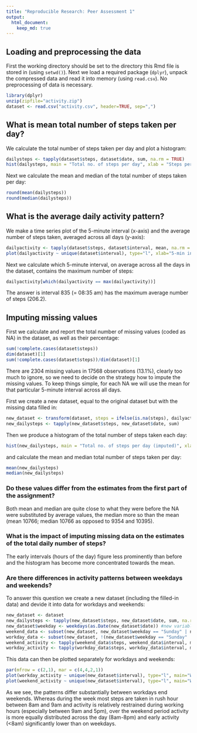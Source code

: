 ```yaml
---
title: "Reproducible Research: Peer Assessment 1"
output: 
  html_document:
    keep_md: true
---
```


## Loading and preprocessing the data
First the working directory should be set to the directory this Rmd file is stored in (using `setwd()`). Next we load a required package (`dplyr`), unpack the compressed data and read it into memory (using `read.csv`). No preprocessing of data is necessary.

```r
library(dplyr)
unzip(zipfile="activity.zip")
dataset <- read.csv("activity.csv", header=TRUE, sep=",")
```

## What is mean total number of steps taken per day?
We calculate the total number of steps taken per day and plot a histogram:
```r
dailysteps <- tapply(dataset$steps, dataset$date, sum, na.rm = TRUE) 
hist(dailysteps, main = "Total no. of steps per day", xlab = "Steps per day", ylab="No. of days")
```

Next we calculate the mean and median of the total number of steps taken per day:
```r
round(mean(dailysteps))
round(median(dailysteps))
```

## What is the average daily activity pattern?
We make a time series plot of the 5-minute interval (x-axis) and the average number of steps taken, averaged across all days (y-axis):

```r
dailyactivity <- tapply(dataset$steps, dataset$interval, mean, na.rm = TRUE)
plot(dailyactivity ~ unique(dataset$interval), type="l", xlab="5-min interval", ylab="Average no. of steps")
```

Next we calculate which 5-minute interval, on average across all the days in the dataset, contains the maximum number of steps:
```r
dailyactivity[which(dailyactivity == max(dailyactivity))]
```
The answer is interval 835 (= 08:35 am) has the maximum average number of steps (206.2).

## Imputing missing values
First we calculate and report the total number of missing values (coded as NA) in the dataset, as well as their percentage:
```r
sum(!complete.cases(dataset$steps))
dim(dataset)[1]
sum(!complete.cases(dataset$steps))/dim(dataset)[1]
```

There are 2304 missing values in 17568 observations (13.1%), clearly too much to ignore, so we need to decide on the strategy how to impute the missing values. To keep things simple, for each NA we will use the mean for that particular 5-minute interval across all days.

First we create a new dataset, equal to the original dataset but with the missing data filled in:
```r
new_dataset <- transform(dataset, steps = ifelse(is.na(steps), dailyactivity, steps))
new_dailysteps <- tapply(new_dataset$steps, new_dataset$date, sum) 
```

Then we produce a histogram of the total number of steps taken each day:
```r
hist(new_dailysteps, main = "Total no. of steps per day (imputed)", xlab = "Steps per day", ylab="No. of days")
```

and calculate the mean and median total number of steps taken per day:
```r
mean(new_dailysteps)
median(new_dailysteps)
```

### Do these values differ from the estimates from the first part of the assignment?
Both mean and median are quite close to what they were before the NA were substituted by average values, the median more so than the mean (mean 10766; median 10766 as opposed to 9354 and 10395).

### What is the impact of imputing missing data on the estimates of the total daily number of steps?
The early intervals (hours of the day) figure less prominently than before and the histogram has become more concentrated towards the mean.

### Are there differences in activity patterns between weekdays and weekends?
To answer this question we create a new dataset (including the filled-in data) and devide it into data for workdays and weekends:

```r
new_dataset <- dataset
new_dailysteps <- tapply(new_dataset$steps, new_dataset$date, sum, na.rm = FALSE) 
new_dataset$weekday <- weekdays(as.Date(new_dataset$date)) #new variable
weekend_data <- subset(new_dataset, new_dataset$weekday == "Sunday" | new_dataset$weekday == "Saturday")
workday_data <- subset(new_dataset, !(new_dataset$weekday == "Sunday" | new_dataset$weekday == "Saturday"))
weekend_activity <- tapply(weekend_data$steps, weekend_data$interval, mean, na.rm = TRUE)
workday_activity <- tapply(workday_data$steps, workday_data$interval, mean, na.rm = TRUE)
```

This data can then be plotted separately for workdays and weekends:
```r
par(mfrow = c(2,1), mar = c(4,4,2,1))
plot(workday_activity ~ unique(new_dataset$interval), type="l", main="Workdays", xlab="5-min interval", ylab="Average no. of steps")
plot(weekend_activity ~ unique(new_dataset$interval), type="l", main="Weekend", xlab="5-min interval", ylab="Average no. of steps")
``` 

As we see, the patterns differ substantially between workdays end weekends. Whereas during the week most steps are taken in rush hour between 8am and 9am and activity is relatively restrained during working hours (especially between 9am and 5pm), over the weekend period activity is more equally distributed across the day (8am-8pm) and early activity (<8am) significantly lower than on weekdays.
